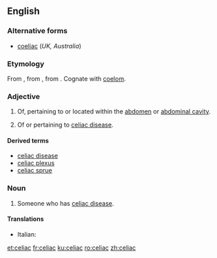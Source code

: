 ==English==

===Alternative forms===
* [[coeliac]] (''UK, Australia'')

===Etymology===
From {{etyl|la|en}} {{term|coeliacus|lang=la}}, from {{etyl|grc|en}} {{term|κοιλιακός|lang=grc}}, from {{term|κοιλία||belly|lang=grc}}. Cognate with [[coelom]].

===Adjective===
{{en-adj|-}}

# {{context|US|anatomy|lang=en}} Of, pertaining to or located within the [[abdomen]] or [[abdominal cavity]].
# {{context|US|medicine|lang=en}} Of or pertaining to [[celiac disease]].

====Derived terms====
* [[celiac disease]]
* [[celiac plexus]]
* [[celiac sprue]]

===Noun===
{{en-noun}}

# Someone who has [[celiac disease]].

====Translations====
{{trans-top|someone who has celiac disease}}
* Italian: {{t+|it|celiaco|m}}
{{trans-mid}}
{{trans-bottom}}

[[et:celiac]]
[[fr:celiac]]
[[ku:celiac]]
[[ro:celiac]]
[[zh:celiac]]
